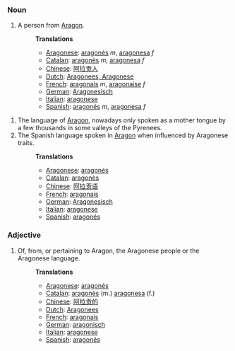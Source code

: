=== Noun ===

# A person from [[w:Aragon|Aragon]].
#: '''Translations''' 
#:*[[Aragonese]]: [[aragonés]] ''m'', [[aragonesa]] ''f''
#:*[[Catalan]]: [[aragonès]] ''m'', [[aragonesa]] ''f'' 
#:*[[Chinese]]: [[阿拉贡人]]
#:*[[Dutch]]: [[Aragonees, Aragonese]]
#:*[[French]]: [[aragonais]] ''m'', [[aragonaise]] ''f'' 
#:*[[German]]: [[Aragonesisch]] 
#:*[[Italian]]: [[aragonese]] 
#:*[[Spanish]]: [[aragonés]] ''m'', [[aragonesa]] ''f'' 

# The language of [[w:Aragon|Aragon]], nowadays only spoken as a mother tongue by a few thousands in some valleys of the Pyrenees.
# The Spanish language spoken in [[w:Aragon|Aragon]] when influenced by Aragonese traits.
#:'''Translations''' 
#:*[[Aragonese]]: [[aragonés]]
#:*[[Catalan]]: [[aragonès]] 
#:*[[Chinese]]: [[阿拉贡语]]
#:*[[French]]: [[aragonais]] 
#:*[[German]]: [[Aragonesisch]]
#:*[[Italian]]: [[aragonese]] 
#:*[[Spanish]]: [[aragonés]]


===Adjective===

# Of, from, or pertaining to Aragon, the Aragonese people or the Aragonese language. 
#:'''Translations''' 
#:*[[Aragonese]]: [[aragonés]]
#:*[[Catalan]]: [[aragonès]] (m.) [[aragonesa]] (f.)
#:*[[Chinese]]: [[阿拉贡的]]
#:*[[Dutch]]: [[Aragonees]]
#:*[[French]]: [[aragonais]]
#:*[[German]]: [[aragonisch]]
#:*[[Italian]]: [[aragonese]] 
#:*[[Spanish]]: [[aragonés]]